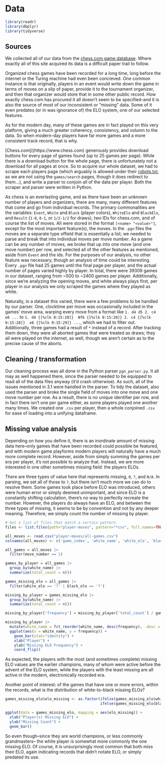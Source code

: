 # Data 
```r
library(readr)
library(dbplyr)
library(tidyverse)
```

## Sources
We collected all of our data from the [chess.com game database](https://www.chess.com/games).
Where exactly all of this site acquired its data is a difficult paper trail to
follow.

Organized chess games have been recorded for a long time, long before
the internet or the Turing machine had even been concieved. One common instance
is that originally, players in an event would write down the game in terms of
moves on a slip of paper, provide it to the tournament organizer, and then that
organizer would store that in some other public record. How exactly chess.com
has procured it all doesn't seem to be specified--and it is also the source
of most of our inconsistent or "missing" data. Some of it even predates (or
in was ignorance of) the ELO system, one of our selected features.

As for the modern day, many of these games are in fact played on this very
platform, giving a much greater coherency, consistency, and volumn to the data.
So when modern-day players have far more games and a more consistent track
record, that is why.

[Chess.com]((https://www.chess.com) generously provides download buttons for every
page of games found (up to 25 games per page). While there is a download button
for the whole page, there is unfortunately not a download for all pages at once.
So to acquire our whole dataset, we had to scrape each players page (which
arguably is allowed under their [robots.txt](https://www.chess.com/robots.txt),
as we are not using the `games/search` pages, though it does redirect to them...),
and write a parser to conjoin all of the data per player. Both the scraper and
parser were written in Python.

As chess is an everlasting game, and as there have been an unknown number of
players and organizers, there are many, many different features that come and
go from individual records. The primary commonalities are the variables:
`Event`, `White` and `Black` (player colors), `WhiteElo` and `BlackElo`, and
`Result` (`1-0`, `0-1`, or `1/2-1/2` for draws), two IDs for chess.com, and of 
course the list of moves. All were stored in the format `[<name> "<value>"]`,
except for the most important feature(s), the moves. In the `.pgn` files the 
moves are a separate type offield that is essentially a list; we needed to parse
and break that into individual moves per move number. As a game can be any 
number of moves, we broke that up into one move (and one move number) per row,
and selected all of the other features as mentioned, aside from `Event` and the
ids. For the purposes of our analysis, no other feature was necessary, though an
analysis of time could be interesting. Every `.pgn` file had 25 games until the
final page per player, and the actual number of pages varied highly by player.
In total, there were 39309 games in our dataset, ranging from ~500 to ~2400 
games per player. Additionally, since we're analyzing the opening moves, and 
white always plays first, per player in our analysis we only scraped the games 
where they played as white.

Naturally, in a dataset this varied, there were a few problems to be handled by
our parser. One, clocktime per move was occasionally included in the games' move
area, warping every move from a format like `1. d4 d5 2. c4 e6 ...` to 
`1. d4 {[%clk 0:15:20]}  Nf6 {[%clk 0:15:20]} 2. c4 {[%clk 0:15:28]}  e6 {[%clk 0:15:29]} ...`,
which we had to filter out. Additionally, three games had a result of `*`
instead of a record. After tracking them down, they were all aborted games that
were treated as draws; they all were played on the internet, as well, though we
aren't certain as to the precise cause of the aborts.

## Cleaning / transformation
Our cleaning process was all done in the Python parser `pgn_parser.py`. It all
may as well happened there, since the parser needed to be equipped to read all
of the data files anyway (it'd crash otherwise). As such, all of the issues 
mentioned in 3.1 were handled in the parser. To tidy the dataset, also used the
parser and broke the single field of moves into one move and one move number per
row. As a result, there is no unique identifier per row, and in fact there isn't
one per game either, as some players played one another many times. We created 
one `.csv` per player, then a whole conjoined `.csv` for ease of loading into a 
unifying dataframe.


## Missing value analysis
Depending on how you define it, there is an inordinate amount of missing data
here--only games that have been recorded could possible be featured, and with
modern game playforms modern players will naturally have a much more complete
record. However, aside from simply summing the games per era per player, it's not
possible to analyze that. Instead, we are more interested in one other sometimes
missing field: the players ELOs.

There are three types of value here that represents missing, `0`, `?`, and `N/A`.
In parsing, we set all of those to `?`, but there isn't much more we can do to
resolve them. Some games took place before ELO was introduced, others were human
error or simply deemed unimportant, and since ELO is a constantly shifting
calculation, there's no way to perfectly recreate the number. However, the
players do always have an ELO, and between the three types of missing,
it seems to be by convention and not by any deeper meaning. Therefore, we simply
count the number of missing by player.


```r
# Get a list of files that match a certain pattern
files <- list.files(path="player-moves", pattern="*csv", full.names=TRUE, recursive=FALSE)

all_moves <- read.csv("player-moves/all-games.csv")
colnames(all_moves) <- c('game_index', 'white_name', 'white_elo', 'black_name', 'black_elo', 'result', 'move_number', 'move')

all_games = all_moves |>
  filter(move_number == 1)

games_by_player = all_games |>
  group_by(white_name) |>
  summarize(total_count = n())

games_missing_elo = all_games |>
  filter(white_elo == '?' | black_elo == '?')

missing_by_player = games_missing_elo |>
  group_by(white_name) |>
  summarize(total_count = n())

missing_by_player['frequency'] = missing_by_player['total_count'] / games_by_player['total_count']

missing_by_player |>
  mutate(white_name = fct_reorder(white_name, desc(frequency), .desc = TRUE)) |>
  ggplot(aes(x = white_name, y = frequency)) +
    geom_bar(stat="identity") +
    xlab("Player") +
    ylab("Missing ELO Frequency") +
    coord_flip()
```

As expected, the players with the most (and sometimes complete) missing ELO 
values are the earlier champions, many of whom were active before the advent of
the ELO system, while the players with the least missing are all active in the
modern, electronically recorded era.

Another point of interest: of the games that have one or more errors, within
the records, what is the distribution of white-to-black missing ELOs?

```r

games_missing_elo$elo_missing <- as.factor(ifelse(games_missing_elo$white_elo != "?", "Black",
                                           ifelse(games_missing_elo$black_elo != "?", "White", "Both")))

ggplot(data = games_missing_elo, mapping = aes(elo_missing)) +
  xlab("Player(s) Missing ELO") +
  ylab("Missing Count") +
  geom_bar()
```

So even though--since they are world champions, or less commonly grandmasters--
the white player is somewhat more commonly the one missing ELO. Of course, it is
unsurprisingly most common that both miss their ELO, again indicating records
that didn't notate ELO, or simply predated its use.